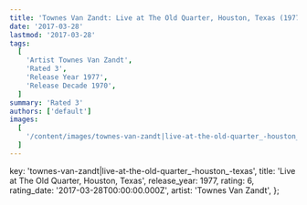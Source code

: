 ```yaml
---
title: 'Townes Van Zandt: Live at The Old Quarter, Houston, Texas (1977)'
date: '2017-03-28'
lastmod: '2017-03-28'
tags:
  [
    'Artist Townes Van Zandt',
    'Rated 3',
    'Release Year 1977',
    'Release Decade 1970',
  ]
summary: 'Rated 3'
authors: ['default']
images:
  [
    '/content/images/townes-van-zandt|live-at-the-old-quarter_-houston_-texas.jpg',
  ]
---
```


  key: 'townes-van-zandt|live-at-the-old-quarter_-houston_-texas',
  title: 'Live at The Old Quarter, Houston, Texas',
  release_year: 1977,
  rating: 6,
  rating_date: '2017-03-28T00:00:00.000Z',
  artist: 'Townes Van Zandt',
};

<MusicRating data={data} />
